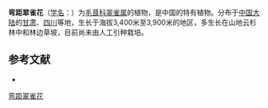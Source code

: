 {{Speciesbox
| name = 弯距翠雀花
| status = 
| status_system = 
| image =
| genus = Delphinium
| species = campylocentrum
| authority = Maxim.
}}

'''弯距翠雀花'''（[[学名|学名]]：{{lang|la|''Delphinium campylocentrum''}}）为[[毛茛科|毛茛科]][[翠雀属|翠雀属]]的植物，是中国的特有植物。分布于[[中国大陆|中国大陆]]的[[甘肃|甘肃]]、[[四川|四川]]等地，生长于海拔3,400米至3,900米的地区，多生长在山地云杉林中和林边草坡，目前尚未由人工引种栽培。

== 参考文献 ==
<div class="references-small">
* {{cite web| url =http://www.bioinfo.cn/db05/KmzwSpecies.php?action=view&id=18406| title =弯距翠雀花| work =《中国高等植物数据库全库》| publisher =中国科学院微生物研究所| author =昆明植物研究所| accessdate =2009-02-25| deadurl =yes| archiveurl =https://web.archive.org/web/20160305064004/http://www.bioinfo.cn/db05/KmzwSpecies.php?action=view&id=18406| archivedate =2016-03-05}}
</div>
{{Taxonbar|from=Q11067972}}

[[Category:翠雀属|弯距翠雀花]]


{{植物小作品}}